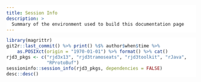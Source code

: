 ```yaml
---
title: Session Info
description: >
  Summary of the environment used to build this documentation page
---
```


<style>
.sourceCode {
  background: white;
}
</style>


```r
library(magrittr)
git2r::last_commit() %>% print() %$% author$when$time %>% 
    as.POSIXct(origin = "1970-01-01") %>% format() %>% cat()
rjd3_pkgs <- c("rjd3x13", "rjd3tramoseats", "rjd3toolkit", "rJava",
               "RProtoBuf")
sessioninfo::session_info(rjd3_pkgs, dependencies = FALSE)
desc::desc()
```
